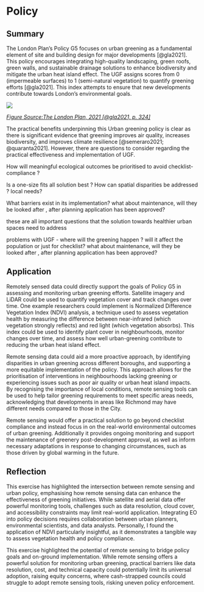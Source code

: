 # Policy

## Summary

The London Plan's Policy G5 focuses on urban greening as a fundamental element of site and building design for major developments [@gla2021]. This policy encourages integrating high-quality landscaping, green roofs, green walls, and sustainable drainage solutions to enhance biodiversity and mitigate the urban heat island effect. The UGF assigns scores from 0 (impermeable surfaces) to 1 (semi-natural vegetation) to quantify greening efforts [@gla2021]. This index attempts to ensure that new developments contribute towards London's environmental goals.

![](images/clipboard-1974949891.png)

[*Figure Source:The London Plan, 2021 [@gla2021, p. 324]*]{.underline}

The practical benefits underpinning this Urban greening policy is clear as there is significant evidence that greening improves air quality, increases biodiversity, and improves climate resilience [@semeraro2021; @quaranta2021]. However, there are questions to consider regarding the practical effectiveness and implementation of UGF.

How will meaningful ecological outcomes be prioritised to avoid checklist-compliance ?

Is a one-size fits all solution best ? How can spatial disparities be addressed ? local needs?

What barriers exist in its implementation? what about maintenance, will they be looked after , after planning application has been approved?

these are all important questions that the solution towards healthier urban spaces need to address

problems with UGF - where will the greening happen ? will it affect the population or just for checklist? what about maintenance, will they be looked after , after planning application has been approved?

## Application

Remotely sensed data could directly support the goals of Policy G5 in assessing and monitoring urban greening efforts. Satellite imagery and LiDAR could be used to quantify vegetation cover and track changes over time. One example researchers could implement is Normalized Difference Vegetation Index (NDVI) analysis, a technique used to assess vegetation health by measuring the difference between near-infrared (which vegetation strongly reflects) and red light (which vegetation absorbs). This index could be used to identify plant cover in neighbourhoods, monitor changes over time, and assess how well urban-greening contribute to reducing the urban heat island effect.

Remote sensing data could aid a more proactive approach, by identifying disparities in urban greening across different boroughs, and supporting a more equitable implementation of the policy. This approach allows for the prioritisation of interventions in neighbourhoods lacking greening or experiencing issues such as poor air quality or urban heat island impacts. By recognising the importance of local conditions, remote sensing tools can be used to help tailor greening requirements to meet specific areas needs, acknowledging that developments in areas like Richmond may have different needs compared to those in the City.

Remote sensing would offer a practical solution to go beyond checklist compliance and instead focus in on the real-world environmental outcomes of urban greening. Additionally it provides ongoing monitoring and support the maintenance of greenery post-development approval, as well as inform necessary adaptations in response to changing circumstances, such as those driven by global warming in the future.

## Reflection

This exercise has highlighted the intersection between remote sensing and urban policy, emphasising how remote sensing data can enhance the effectiveness of greening initiatives. While satellite and aerial data offer powerful monitoring tools, challenges such as data resolution, cloud cover, and accessibility constraints may limit real-world application. Integrating EO into policy decisions requires collaboration between urban planners, environmental scientists, and data analysts. Personally, I found the application of NDVI particularly insightful, as it demonstrates a tangible way to assess vegetation health and policy compliance.

This exercise highlighted the potential of remote sensing to bridge policy goals and on-ground implementation. While remote sensing offers a powerful solution for monitoring urban greening, practical barriers like data resolution, cost, and technical capacity could potentially limit its universal adoption, raising equity concerns, where cash-strapped councils could struggle to adopt remote sensing tools, risking uneven policy enforcement.
